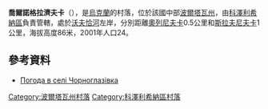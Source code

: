 {{coord|49|13|10|N|34|1|34|E|scale:100000_region:UA|display=title}}

'''喬爾諾格拉濟夫卡'''（{{lang-uk|Чорноглазівка}}），是[[烏克蘭|烏克蘭]]的村落，位於該國中部[[波爾塔瓦州|波爾塔瓦州]]，由[[科澤利希納區|科澤利希納區]]負責管轄，處於[[沃夫恰河_(北頓涅茨河支流)|沃夫恰河]]左岸，分別距離[[奧列尼夫卡_(科澤利希納區)|奧列尼夫卡]]0.5公里和[[斯拉夫尼夫卡|斯拉夫尼夫卡]]1公里，海拔高度86米，2001年人口24。

==參考資料==
* [http://weather.in.ua/ua/poltavskaja/28514 Погода в селі Чорноглазівка]{{Wayback|url=http://weather.in.ua/ua/poltavskaja/28514 |date=20160305071816 }}

{{DEFAULTSORT:Чорноглазівка}}
[[Category:波爾塔瓦州村落|Category:波爾塔瓦州村落]]
[[Category:科澤利希納區村落|Category:科澤利希納區村落]]


{{Poltava-geo-stub}}
